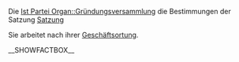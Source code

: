 Die [[Ist Partei Organ::Gründungsversammlung]] die Bestimmungen der Satzung  [[Ist definiert in Satzung::Satzung#.C2.A7_9_-_Organe_der_Bundespartei|Satzung]]


Sie arbeitet nach ihrer [[Hat Geschäftsordnung::GO|Geschäftsortung]].

__SHOWFACTBOX__